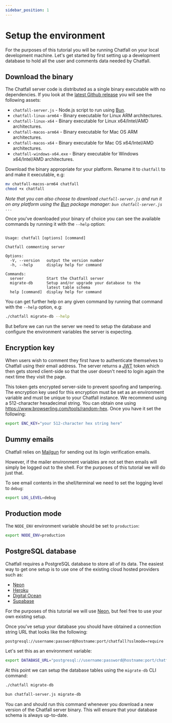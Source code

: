 ```yaml
---
sidebar_position: 1
---
```



# Setup the environment

For the purposes of this tutorial you will be running Chatfall on your local development machine. Let's get started by first setting up a development database to hold all the user and comments data needed by Chatfall.

## Download the binary

The Chatfall server code is distributed as a single binary executable with no dependencies. If you look at the [latest Github release](https://github.com/hiddentao/chatfall/releases/latest) you will see the following assets:

* `chatfall-server.js` - Node.js script to run using [Bun](https://bun.sh).
* `chatfall-linux-arm64` - Binary executable for Linux ARM architectures.
* `chatfall-linux-x64` - Binary executable for Linux x64/Intel/AMD architectures.
* `chatfall-macos-arm64` - Binary executable for Mac OS ARM architectures.
* `chatfall-macos-x64` - Binary executable for Mac OS x64/Intel/AMD architectures.
* `chatfall-windows-x64.exe` - Binary executable for Windows x64/Intel/AMD architectures.

Download the binary appropriate for your platform. Rename it to `chatfall` to and make it executable, e.g:

```bash
mv chatfall-macos-arm64 chatfall
chmod +x chatfall
```

_Note that you can also choose to download `chatfall-server.js` and run it on any platform using the [Bun](https://bun.sh) package manager: `bun chatfall-server.js ...`_

Once you've downloaded your binary of choice you can see the available commands by running it with the `--help` option:

```bas./chatfall --help

Usage: chatfall [options] [command]

Chatfall commenting server

Options:
  -V, --version   output the version number
  -h, --help      display help for command

Commands:
  server          Start the Chatfall server
  migrate-db      Setup and/or upgrade your database to the
                  latest table schema
  help [command]  display help for command
```

You can get further help on any given command by running that command with the `--help` option, e.g:

```bash
./chatfall migrate-db --help
```

But before we can run the server we need to setup the database and configure the environment variables the server is expecting.

## Encryption key

When users wish to comment they first have to authenticate themselves to Chatfall using their email address. The server returns a [JWT](https://jwt.io/) token which then gets stored client-side so that the user doesn't need to login again the next time they visit the page. 

This token gets encrypted server-side to prevent spoofing and tampering. The encryption key used for this encryption must be set as an environment variable and must be unique to your Chatfall instance. We recommend using a 512-character hexadecimal string. You can obtain one using https://www.browserling.com/tools/random-hex. Once you have it set the following:


```bash
export ENC_KEY="your 512-character hex string here"
```

## Dummy emails 

Chatfall relies on [Mailgun](https://mailgun.com) for sending out its login verification emails. 

However, if the mailer environment variables are not set then emails will simply be logged out to the shell. For the purposes of this tutorial we will do just that.

To see email contents in the shell/terminal we need to set the logging level to `debug`:

```bash
export LOG_LEVEL=debug
```

## Production mode

The `NODE_ENV` environment variable should be set to `production`:
  
```bash
export NODE_ENV=production
```

## PostgreSQL database

Chatfall requires a PostgreSQL database to store all of its data. The easiest way to get one setup is to use one of the existing cloud hosted providers such as:

* [Neon](https://neon.tech/)
* [Heroku](https://www.heroku.com/postgres)
* [Digital Ocean](https://www.digitalocean.com/products/managed-databases)
* [Supabase](https://supabase.com/)

For the purposes of this tutorial we will use [Neon](https://neon.tech), but feel free to use your own existing setup.

Once you've setup your database you should have obtained a connection string URL that looks like the following:

```
postgresql://username:password@hostname:port/chatfall?sslmode=require
```

Let's set this as an environment variable:

```bash
export DATABASE_URL="postgresql://username:password@hostname:port/chatfall?sslmode=require"
```

At this point we can setup the database tables using the `migrate-db` CLI command:

<Tabs>
<TabItem value="binary" label="Binary">

```bash
./chatfall migrate-db
```

</TabItem>
<TabItem value="bun" label="Bun">

```bash
bun chatfall-server.js migrate-db
```

</TabItem>
</Tabs>


You can and should run this command whenever you download a new version of the Chatfall server binary. This will ensure that your database schema is always up-to-date.


